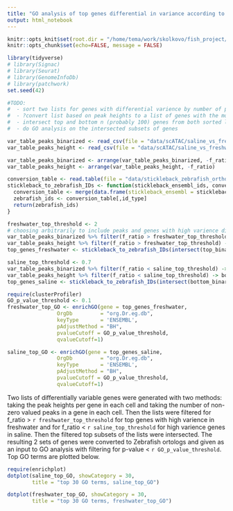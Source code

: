 ```yaml
---
title: "GO analysis of top genes differential in variance according to two methods for saline/freshwater"
output: html_notebook
---
```


```r
knitr::opts_knit$set(root.dir = "/home/tema/work/skolkovo/fish_project/")
knitr::opts_chunk$set(echo=FALSE, message = FALSE)
```

```r
library(tidyverse)
# library(Signac)
# library(Seurat)
# library(GenomeInfoDb)
# library(patchwork)
set.seed(42)
```

```r
#TODO:
#  - sort two lists for genes with differential varience by number of peaks and by the peak height by f-value 
#  - ?convert list based on peak heights to a list of genes with the most variable peaks in them?
#  - intersect top and bottom n (probably 100) genes from both sorted lists
#  - do GO analysis on the intersected subsets of genes
```

```r
var_table_peaks_binarized <- read_csv(file = "data/scATAC/saline_vs_freshwater_varience_table_on_balanced_matrix_with_number_of_peaks_per_gene_filtered.csv")
var_table_peaks_height <- read_csv(file = "data/scATAC/saline_vs_freshwater_varience_table_on_balanced_matrix_based_on_peaks_height_filtered.csv")
```

```r
var_table_peaks_binarized <- arrange(var_table_peaks_binarized, -f_ratio)
var_table_peaks_height <- arrange(var_table_peaks_height, -f_ratio)
```

```r
conversion_table <- read.table(file = "data/stickleback_zebrafish_orthologs.tsv", sep = "\t", header = TRUE)
stickleback_to_zebrafish_IDs <- function(stickleback_ensembl_ids, conversion_table, id_type="zebrafish_ensembl"){
  conversion_table <- merge(data.frame(stickleback_ensembl = stickleback_ensembl_ids), conversion_table, by="stickleback_ensembl", sort=FALSE)
  zebrafish_ids <- conversion_table[,id_type]
  return(zebrafish_ids)
}
```

```r
freshwater_top_threshold <- 2
# choosing arbitrarily to include peaks and genes with high varience difference (f_ratio) > 2, more varience in freshwater
var_table_peaks_binarized %>% filter(f_ratio > freshwater_top_threshold) -> top_binarized
var_table_peaks_height %>% filter(f_ratio > freshwater_top_threshold) -> top_height
top_genes_freshwater <- stickleback_to_zebrafish_IDs(intersect(top_binarized$gene, top_height$gene_id), conversion_table)

saline_top_threshold <- 0.7
var_table_peaks_binarized %>% filter(f_ratio < saline_top_threshold) -> bottom_binarized
var_table_peaks_height %>% filter(f_ratio < saline_top_threshold) -> bottom_height
top_genes_saline <- stickleback_to_zebrafish_IDs(intersect(bottom_binarized$gene, bottom_height$gene_id), conversion_table)
```

```r
require(clusterProfiler)
GO_p_value_threshold <- 0.1
freshwater_top_GO <- enrichGO(gene = top_genes_freshwater,
                OrgDb         = "org.Dr.eg.db",
                keyType       = 'ENSEMBL',
                pAdjustMethod = "BH",
                pvalueCutoff = GO_p_value_threshold,
                qvalueCutoff=1)

saline_top_GO <- enrichGO(gene = top_genes_saline,
                OrgDb         = "org.Dr.eg.db",
                keyType       = 'ENSEMBL',
                pAdjustMethod = "BH",
                pvalueCutoff = GO_p_value_threshold,
                qvalueCutoff=1)
```

Two lists of differentially variable genes were generated with two methods: taking the peak heights per gene in each cell and taking the number of non-zero valued peaks in a gene in each cell. Then the lists were filtered for f_ratio > `r freshwater_top_threshold` for top genes with high varience in freshwater and for f_ratio < `r saline_top_threshold` for high varience genes in saline. Then the filtered top subsets of the lists were intersected. The resulting 2 sets of genes were converted to Zebrafish ortologs and given as an input to GO analysis with filtering for p-value < `r GO_p_value_threshold`. Top GO terms are plotted below.

```r
require(enrichplot)
dotplot(saline_top_GO, showCategory = 30,
        title = "top 30 GO terms, saline_top_GO")

```



```r
dotplot(freshwater_top_GO, showCategory = 30,
        title = "top 30 GO terms, freshwater_top_GO")
```


